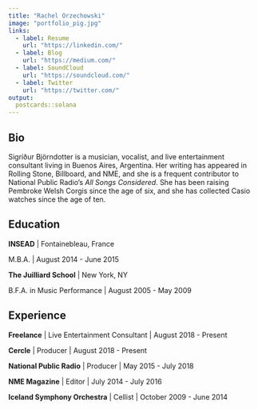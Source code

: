 ```yaml
---
title: "Rachel Orzechowski"
image: "portfolio_pig.jpg"
links:
  - label: Resume
    url: "https://linkedin.com/"
  - label: Blog
    url: "https://medium.com/"
  - label: SoundCloud
    url: "https://soundcloud.com/"
  - label: Twitter
    url: "https://twitter.com/"
output:
  postcards::solana
---
```

 
## Bio

Sigríður Björndotter is a musician, vocalist, and live entertainment consultant
living in Buenos Aires, Argentina. Her writing has appeared in Rolling Stone,
Billboard, and NME, and she is a frequent contributor to National Public Radio's 
*All Songs Considered*. She has been raising Pembroke Welsh Corgis since the age
of six, and she has collected Casio watches since the age of ten.

## Education

**INSEAD** | Fontainebleau, France

M.B.A. | August 2014 - June 2015

**The Juilliard School** | New York, NY

B.F.A. in Music Performance | August 2005 - May 2009

## Experience

**Freelance** | Live Entertainment Consultant | August 2018 - Present

**Cercle** | Producer | August 2018 - Present

**National Public Radio** | Producer | May 2015 - July 2018

**NME Magazine** | Editor | July 2014 - July 2016

**Iceland Symphony Orchestra** | Cellist | October 2009 - June 2014
